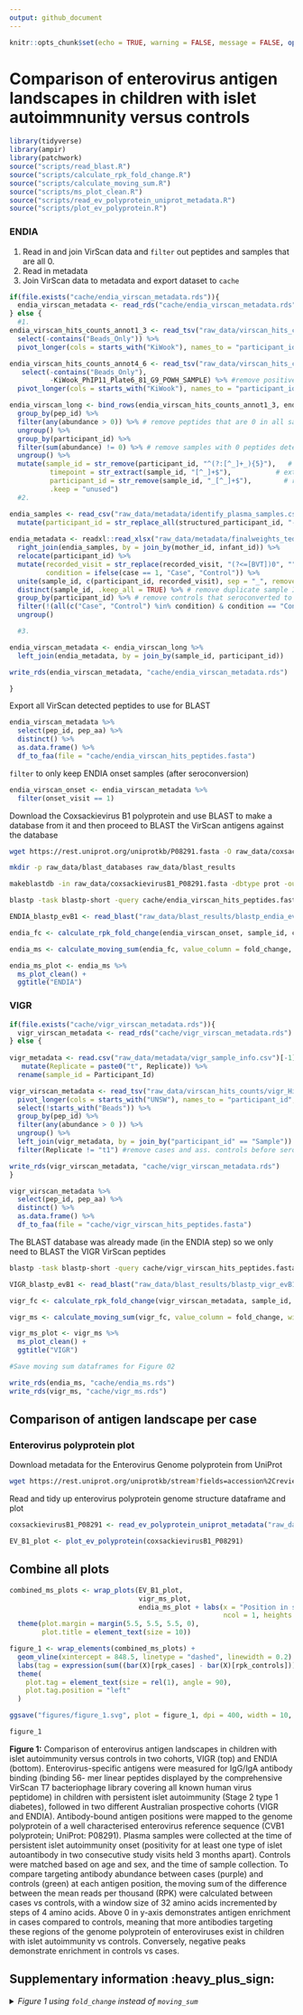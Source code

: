 ```yaml
---
output: github_document
---
```


```r
knitr::opts_chunk$set(echo = TRUE, warning = FALSE, message = FALSE, options(readr.show_col_types = FALSE))
```

# Comparison of enterovirus antigen landscapes in children with islet autoimmnunity versus controls

```r
library(tidyverse)
library(ampir)
library(patchwork)
source("scripts/read_blast.R")
source("scripts/calculate_rpk_fold_change.R")
source("scripts/calculate_moving_sum.R")
source("scripts/ms_plot_clean.R")
source("scripts/read_ev_polyprotein_uniprot_metadata.R")
source("scripts/plot_ev_polyprotein.R")
```

### ENDIA

1. Read in and join VirScan data and `filter` out peptides and samples that are all 0.
2. Read in metadata 
3. Join VirScan data to metadata and export dataset to `cache`

```r
if(file.exists("cache/endia_virscan_metadata.rds")){
  endia_virscan_metadata <- read_rds("cache/endia_virscan_metadata.rds")
} else {
  #1.
endia_virscan_hits_counts_annot1_3 <- read_tsv("raw_data/virscan_hits_counts/phip11_plate1-3_v_kiwook_2_CDIVirScan_000_Hits_counts_annotated.tsv") %>% 
  select(-contains("Beads_Only")) %>% 
  pivot_longer(cols = starts_with("KiWook"), names_to = "participant_id", values_to = "abundance") 

endia_virscan_hits_counts_annot4_6 <- read_tsv("raw_data/virscan_hits_counts/phip11_plate4-6_v_kiwook_2_CDIVirScan_000_Hits_counts_annotated.tsv") %>% 
   select(-contains("Beads_Only"),
          -KiWook_PhIP11_Plate6_81_G9_POWH_SAMPLE) %>% #remove positive control 
  pivot_longer(cols = starts_with("KiWook"), names_to = "participant_id", values_to = "abundance")

endia_virscan_long <- bind_rows(endia_virscan_hits_counts_annot1_3, endia_virscan_hits_counts_annot4_6) %>% 
  group_by(pep_id) %>%
  filter(any(abundance > 0)) %>% # remove peptides that are 0 in all samples
  ungroup() %>% 
  group_by(participant_id) %>% 
  filter(sum(abundance) != 0) %>% # remove samples with 0 peptides detected 
  ungroup() %>% 
  mutate(sample_id = str_remove(participant_id, "^(?:[^_]+_){5}"),   # keep everything after the 5th _
          timepoint = str_extract(sample_id, "[^_]+$"),           # extract last segment from sample_id
          participant_id = str_remove(sample_id, "_[^_]+$"),        # remove timepoint from sample_id
          .keep = "unused")
  #2.

endia_samples <- read_csv("raw_data/metadata/identify_plasma_samples.csv") %>% 
  mutate(participant_id = str_replace_all(structured_participant_id, "-", "_"), .keep = "unused") 
         
endia_metadata <- readxl::read_xlsx("raw_data/metadata/finalweights_teddy_plasma_with_visits_deidentified_confounders.xlsx") %>% 
  right_join(endia_samples, by = join_by(mother_id, infant_id)) %>% 
  relocate(participant_id) %>% 
  mutate(recorded_visit = str_replace(recorded_visit, "(?<=[BVT])0", ""), # replace 0 preceded by B, V or T
         condition = ifelse(case == 1, "Case", "Control")) %>% 
  unite(sample_id, c(participant_id, recorded_visit), sep = "_", remove = FALSE) %>% 
  distinct(sample_id, .keep_all = TRUE) %>% # remove duplicate sample IDs from the NCC methodology
  group_by(participant_id) %>% # remove controls that seroconverted to cases
  filter(!(all(c("Case", "Control") %in% condition) & condition == "Control")) %>% 
  ungroup()

  #3.

endia_virscan_metadata <- endia_virscan_long %>% 
  left_join(endia_metadata, by = join_by(sample_id, participant_id)) 

write_rds(endia_virscan_metadata, "cache/endia_virscan_metadata.rds")

}
```

Export all VirScan detected peptides to use for BLAST

```r
endia_virscan_metadata %>% 
  select(pep_id, pep_aa) %>% 
  distinct() %>% 
  as.data.frame() %>% 
  df_to_faa(file = "cache/endia_virscan_hits_peptides.fasta")
```

`filter` to only keep ENDIA onset samples (after seroconversion)

```r
endia_virscan_onset <- endia_virscan_metadata %>% 
  filter(onset_visit == 1)
```

Download the Coxsackievirus B1 polyprotein and use BLAST to make a database from it and then proceed to BLAST the VirScan antigens against the database

```bash
wget https://rest.uniprot.org/uniprotkb/P08291.fasta -O raw_data/coxsackievirusB1_P08291.fasta

mkdir -p raw_data/blast_databases raw_data/blast_results

makeblastdb -in raw_data/coxsackievirusB1_P08291.fasta -dbtype prot -out raw_data/blast_databases/coxsackievirusB1_P08291_db

blastp -task blastp-short -query cache/endia_virscan_hits_peptides.fasta -db raw_data/blast_databases/coxsackievirusB1_P08291_db -outfmt '6 qaccver saccver pident nident length evalue bitscore mismatch gapopen qstart qend sstart send qseq sseq ppos stitle frames' -evalue 0.01 -word_size 2 -out raw_data/blast_results/blastp_endia_evB1_all_virscan_peps.blast
```

```r
ENDIA_blastp_evB1 <- read_blast("raw_data/blast_results/blastp_endia_evB1_all_virscan_peps.blast")

endia_fc <- calculate_rpk_fold_change(endia_virscan_onset, sample_id, condition, pep_id, abundance, ENDIA_blastp_evB1)

endia_ms <- calculate_moving_sum(endia_fc, value_column = fold_change, win_size = 32, step_size = 4)

endia_ms_plot <- endia_ms %>% 
  ms_plot_clean() +
  ggtitle("ENDIA")
```

### VIGR

```r
if(file.exists("cache/vigr_virscan_metadata.rds")){
  vigr_virscan_metadata <- read_rds("cache/vigr_virscan_metadata.rds")
} else {
  
vigr_metadata <- read.csv("raw_data/metadata/vigr_sample_info.csv")[-1] %>% 
   mutate(Replicate = paste0("t", Replicate)) %>% 
  rename(sample_id = Participant_Id)

vigr_virscan_metadata <- read_tsv("raw_data/virscan_hits_counts/vigr_Hits_counts_annotated.tsv") %>% 
  pivot_longer(cols = starts_with("UNSW"), names_to = "participant_id", values_to = "abundance") %>%
  select(!starts_with("Beads")) %>%
  group_by(pep_id) %>% 
  filter(any(abundance > 0 )) %>% 
  ungroup() %>% 
  left_join(vigr_metadata, by = join_by("participant_id" == "Sample")) %>% 
  filter(Replicate != "t1") #remove cases and ass. controls before seroconversion

write_rds(vigr_virscan_metadata, "cache/vigr_virscan_metadata.rds")
}
```

```r
vigr_virscan_metadata %>% 
  select(pep_id, pep_aa) %>% 
  distinct() %>% 
  as.data.frame() %>% 
  df_to_faa(file = "cache/vigr_virscan_hits_peptides.fasta")
```

The BLAST database was already made (in the ENDIA step) so we only need to BLAST the VIGR VirScan peptides

```bash
blastp -task blastp-short -query cache/vigr_virscan_hits_peptides.fasta -db raw_data/blast_databases/coxsackievirusB1_P08291_db -outfmt '6 qaccver saccver pident nident length evalue bitscore mismatch gapopen qstart qend sstart send qseq sseq ppos stitle frames' -evalue 0.01 -word_size 2 -out raw_data/blast_results/blastp_vigr_evB1_all_virscan_peps.blast
```

```r
VIGR_blastp_evB1 <- read_blast("raw_data/blast_results/blastp_vigr_evB1_all_virscan_peps.blast")

vigr_fc <- calculate_rpk_fold_change(vigr_virscan_metadata, sample_id, Condition, pep_id, abundance, VIGR_blastp_evB1)

vigr_ms <- calculate_moving_sum(vigr_fc, value_column = fold_change, win_size = 32, step_size = 4)

vigr_ms_plot <- vigr_ms %>% 
  ms_plot_clean() +
  ggtitle("VIGR")
```

```r
#Save moving sum dataframes for Figure 02

write_rds(endia_ms, "cache/endia_ms.rds")
write_rds(vigr_ms, "cache/vigr_ms.rds")
```


## Comparison of antigen landscape per case

### Enterovirus polyprotein plot

Download metadata for the Enterovirus Genome polyprotein from UniProt 

```bash
wget https://rest.uniprot.org/uniprotkb/stream?fields=accession%2Creviewed%2Cid%2Cprotein_name%2Corganism_name%2Clength%2Csequence%2Cft_chain&format=tsv&query=%28%22Coxsackievirus+B1%22+AND+%28virus_host_name%3AHuman%29%29 -O raw_data/coxsackievirusB1_P08291.tsv
```

Read and tidy up enterovirus polyprotein genome structure dataframe and plot

```r
coxsackievirusB1_P08291 <- read_ev_polyprotein_uniprot_metadata("raw_data/coxsackievirusB1_P08291.tsv")

EV_B1_plot <- plot_ev_polyprotein(coxsackievirusB1_P08291)
```

## Combine all plots

```r
combined_ms_plots <- wrap_plots(EV_B1_plot,
                                vigr_ms_plot,
                                endia_ms_plot + labs(x = "Position in sequence (amino acids)") + theme(legend.position = "bottom"),
                                                     ncol = 1, heights = c(0.3, 3, 3)) &
  theme(plot.margin = margin(5.5, 5.5, 5.5, 0),
        plot.title = element_text(size = 10)) 

figure_1 <- wrap_elements(combined_ms_plots) +
  geom_vline(xintercept = 848.5, linetype = "dashed", linewidth = 0.2) +
  labs(tag = expression(sum((bar(X)[rpk_cases] - bar(X)[rpk_controls])))) +
  theme(
    plot.tag = element_text(size = rel(1), angle = 90),
    plot.tag.position = "left"
  )
```

```r
ggsave("figures/figure_1.svg", plot = figure_1, dpi = 400, width = 10, height = 7)
```

```r
figure_1
```

**Figure 1:** Comparison of enterovirus antigen landscapes in children with islet autoimmunity versus controls in two cohorts, VIGR (top) and ENDIA (bottom). Enterovirus-specific antigens were measured for IgG/IgA antibody binding (binding 56- mer linear peptides displayed by the comprehensive VirScan T7 bacteriophage library covering all known human virus peptidome) in children with persistent islet autoimmunity (Stage 2 type 1 diabetes), followed in two different Australian prospective cohorts (VIGR and ENDIA). Antibody-bound antigen positions were mapped to the genome polyprotein of a well characterised enterovirus reference sequence (CVB1 polyprotein; UniProt: P08291). Plasma samples were collected at the time of persistent islet autoimmunity onset (positivity for at least one type of islet autoantibody in two consecutive study visits held 3 months apart). Controls were matched based on age and sex, and the time of sample collection. To compare targeting antibody abundance between cases (purple) and controls (green) at each antigen position, the moving sum of the difference between the mean reads per thousand (RPK) were calculated between cases vs controls, with a window size of 32 amino acids incremented by steps of 4 amino acids. Above 0 in y-axis demonstrates antigen enrichment in cases compared to controls, meaning that more antibodies targeting these regions of the genome polyprotein of enteroviruses exist in children with islet autoimmunity vs controls. Conversely, negative peaks demonstrate enrichment in controls vs cases.


## Supplementary information :heavy_plus_sign:

<details>
  <summary><i> Figure 1 using `fold_change` instead of `moving_sum` </i></summary>
  
```r
vigr_fc_plot <- vigr_fc %>%
    mutate(Condition = if_else(fold_change > 0, "Case", "Control")) %>% 
    ggplot(aes(x = (start + end) / 2, y = fold_change, fill = Condition)) +
    geom_bar(stat = "identity") +
    labs(x = "", fill = "", y = "") +
    theme_minimal() +
    theme(panel.grid.minor = element_blank(),
          panel.grid.major = element_blank()) +
    scale_fill_manual(values = c("Case" = "#d73027", "Control" = "#4575b4"), labels = c("Case", "Control")) +
    theme(legend.position = "none") +
    ggtitle("VIGR")

endia_fc_plot <- endia_fc %>%
    mutate(Condition = if_else(fold_change > 0, "Case", "Control")) %>% 
    ggplot(aes(x = (start + end) / 2, y = fold_change, fill = Condition)) +
    geom_bar(stat = "identity") +
    labs(x = "", fill = "", y = "") +
    theme_minimal() +
    theme(panel.grid.minor = element_blank(),
          panel.grid.major = element_blank()) +
    scale_fill_manual(values = c("Case" = "#d73027", "Control" = "#4575b4"), labels = c("Case", "Control")) +
    theme(legend.position = "none") +
    ggtitle("ENDIA")

combined_fc_plots <- wrap_plots(EV_B1_plot,
                                vigr_fc_plot,
                                endia_fc_plot + labs(x = "Position in sequence (amino acids)") + theme(legend.position = "bottom"),
                                                     ncol = 1, heights = c(0.3, 3, 3)) &
  theme(plot.margin = margin(5.5, 5.5, 5.5, 0),
        plot.title = element_text(size = 10)) 

wrap_elements(combined_fc_plots) +
  geom_vline(xintercept = 848.5, linetype = "dashed", linewidth = 0.2) +
  labs(tag = expression(bar(X)[rpk_cases] - bar(X)[rpk_controls])) +
  theme(
    plot.tag = element_text(size = rel(1), angle = 90),
    plot.tag.position = "left"
  )
```

Using traditional fold change (division instead of subtraction)

```r
endia_proper_fc_plot <- endia_fc %>%  
  mutate(proper_fold_change = log2((mean_rpk_per_pepCase + 1) / (mean_rpk_per_pepControl + 1))) %>% 
  mutate(Condition = if_else(proper_fold_change > 0, "Case", "Control")) %>% 
   ggplot(aes(x = (start + end) / 2, y = proper_fold_change, fill = Condition)) +
    geom_bar(stat = "identity") +
    labs(x = "", fill = "", y = "") +
    theme_minimal() +
    theme(panel.grid.minor = element_blank(),
          panel.grid.major = element_blank()) +
  ggtitle("ENDIA")

vigr_proper_fc_plot <- vigr_fc %>%
  mutate(proper_fold_change = log2((mean_rpk_per_pepCase + 1) / (mean_rpk_per_pepControl + 1))) %>% 
  mutate(Condition = if_else(proper_fold_change > 0, "Case", "Control")) %>% 
   ggplot(aes(x = (start + end) / 2, y = proper_fold_change, fill = Condition)) +
    geom_bar(stat = "identity") +
    labs(x = "", fill = "", y = "") +
    theme_minimal() +
    theme(panel.grid.minor = element_blank(),
          panel.grid.major = element_blank()) +
    ggtitle("VIGR")

combined_proper_fc_plots <- wrap_plots(EV_B1_plot,
                                vigr_proper_fc_plot,
                                endia_proper_fc_plot + labs(x = "Position in sequence (amino acids)") + theme(legend.position = "bottom"),
                                                     ncol = 1, heights = c(0.3, 3, 3)) &
  theme(plot.margin = margin(5.5, 5.5, 5.5, 0),
        plot.title = element_text(size = 10)) 

wrap_elements(combined_proper_fc_plots) +
  labs(tag = expression(log2(bar(X)[rpk_cases] / bar(X)[rpk_controls]))) +
  theme(
    plot.tag = element_text(size = rel(1), angle = 90),
    plot.tag.position = "left"
  )
```

Using the `moving_sum` calculated on `proper_fold_change`

```r
vigr_proper_fc <- vigr_fc %>%
  mutate(proper_fold_change = log2((mean_rpk_per_pepCase + 1) / (mean_rpk_per_pepControl + 1))) %>% 
  mutate(Condition = if_else(proper_fold_change > 0, "Case", "Control")) 

vigr_proper_fc_ms <- calculate_moving_sum(vigr_proper_fc, value_column = proper_fold_change, win_size = 32, step_size = 4)

vigr_proper_fc_ms_plot <- vigr_proper_fc_ms %>% 
  ms_plot_clean() +
    ggtitle("VIGR")

endia_proper_fc <- endia_fc %>%  
  mutate(proper_fold_change = log2((mean_rpk_per_pepCase + 1) / (mean_rpk_per_pepControl + 1))) %>% 
  mutate(Condition = if_else(proper_fold_change > 0, "Case", "Control"))

endia_proper_fc_ms <- calculate_moving_sum(endia_proper_fc, value_column = proper_fold_change, win_size = 32, step_size = 4)

endia_proper_fc_ms_plot <- endia_proper_fc_ms %>% 
  ms_plot_clean() +
    ggtitle("ENDIA")


combined_proper_fc_ms_plots <- wrap_plots(EV_B1_plot,
                                vigr_proper_fc_ms_plot,
                                endia_proper_fc_ms_plot + labs(x = "Position in sequence (amino acids)") + theme(legend.position = "bottom"),
                                                     ncol = 1, heights = c(0.3, 3, 3)) &
  theme(plot.margin = margin(5.5, 5.5, 5.5, 0),
        plot.title = element_text(size = 10)) 

wrap_elements(combined_proper_fc_ms_plots) +
  labs(tag = expression(sum(log2(bar(X)[rpk_cases] / bar(X)[rpk_controls])))) +
  theme(
    plot.tag = element_text(size = rel(1), angle = 90),
    plot.tag.position = "left"
  )
```

As above but without using `log2`

```r
vigr_proper_fc_nl <- vigr_fc %>%
   mutate(proper_fold_change = mean_rpk_per_pepCase / mean_rpk_per_pepControl) %>% 
  mutate(Condition = if_else(proper_fold_change > 0, "Case", "Control")) 

vigr_proper_fc_nl_ms <- calculate_moving_sum(vigr_proper_fc, value_column = proper_fold_change, win_size = 32, step_size = 4)

vigr_proper_fc_ms_nl_plot <- vigr_proper_fc_nl_ms %>% 
  ms_plot_clean() +
    ggtitle("VIGR")

endia_proper_fc_nl <- endia_fc %>%  
  mutate(proper_fold_change = mean_rpk_per_pepCase / mean_rpk_per_pepControl) %>% 
  mutate(Condition = if_else(proper_fold_change > 0, "Case", "Control"))

endia_proper_fc_nl_ms <- calculate_moving_sum(endia_proper_fc_nl, value_column = proper_fold_change, win_size = 32, step_size = 4)

endia_proper_fc_nl_ms_plot <- endia_proper_fc_nl_ms %>% 
  ms_plot_clean() +
    ggtitle("ENDIA")

combined_proper_fc_nl_ms_plots <- wrap_plots(EV_B1_plot,
                                vigr_proper_fc_ms_nl_plot,
                                endia_proper_fc_nl_ms_plot + labs(x = "Position in sequence (amino acids)") + theme(legend.position = "bottom"),
                                                     ncol = 1, heights = c(0.3, 3, 3)) &
  theme(plot.margin = margin(5.5, 5.5, 5.5, 0),
        plot.title = element_text(size = 10)) 

wrap_elements(combined_proper_fc_nl_ms_plots) +
  labs(tag = expression(sum(bar(X)[rpk_cases] / bar(X)[rpk_controls]))) +
  theme(
    plot.tag = element_text(size = rel(1), angle = 90),
    plot.tag.position = "left"
  )
```

</details>
